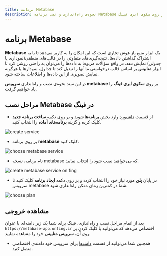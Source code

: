 ```yaml
---
title: برنامه Metabase
description: نحوه‌ی راه‌اندازی و نصب برنامه Metabase بر روی سکوی ابری فینگ.
---
```



<Platform>
  <PlatformHead  title="برنامه Metabase" icon="metabase/metabase-original.svg" />
</Platform>


# برنامه Metabase

**Metabase** یک ابزار منبع باز هوش تجاری است که این امکان را به کاربر می‌دهد تا با به اشتراک گذاشتن داده‌ها، نتیجه‌گیری‌های متفاوتی را در قالب‌های منطقی(نموداری یا جدولی)  نمایش دهد.
در واقع سؤالات مربوط به داده‌ها را می‌توان به راحتی روشن کرد تا ابزار **متابیس** بر اساس قالب درخواستی ما آنها را تبدیل کند تا جداول، نمودارها یا هرگونه نمایش تصویری از این داده‌ها و اطلاعات ساخته شود.

در این سند نحوه‌ی نصب و راه‌اندازی **سرویس metabase** بر روی **سکوی ابری فینگ** را یاد خواهیم گرفت.

## مراحل نصب Metabase در فینگ

- از قسمت [داشبورد](https://cloud.fing.ir) وارد بخش **برنامه‌ها** شوید و بر روی دکمه **ساخت برنامه جدید** کلیک کرده و گزینه **برنامه‌‌های آماده** را انتخاب کنید.

![create service](/images/service-create.jpg)

- بر روی برنامه **metabase** کلیک کنید.

![choose metabase service](/images/service-choose-metabase.jpg)

- نام برنامه، نسخه metabase که می‌خواهید نصب شود را انتخاب نمایید.

![create metabase service on fing](/images/service-create-metabase.jpg)

- در پایان **پلن** مورد نیاز خود را انتخاب کرده و بر روی دکمه **ایجاد برنامه** کلیک کنید تا سرویس metabase شما در کمترین زمان ممکن راه‌اندازی شود.

![choose plan](/images/choose-plan.jpg)


## مشاهده خروجی

بعد از اتمام مراحل نصب و راه‌اندازی، فینگ برای شما یک زیر دامنه‌‌ای‌ با عنوان `https://metabase-app.onfing.ir` اختصاص می‌دهد که می‌توانید با کلیک کردن بر روی آن، **سرویس متابیس** خود را مشاهده نمایید.


- همچنین شما می‌توانید از قسمت [دامنه‌ها](/references/domains) برای سرویس خود دامنه‌ی اختصاصی متصل کنید.
